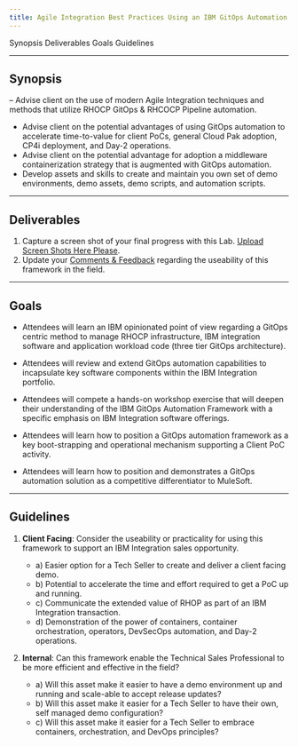 ```yaml
---
title: Agile Integration Best Practices Using an IBM GitOps Automation Framework
---
```


<AnchorLinks>
  <AnchorLink>Synopsis</AnchorLink>
  <AnchorLink>Deliverables</AnchorLink>
  <AnchorLink>Goals</AnchorLink>
  <AnchorLink>Guidelines</AnchorLink>
</AnchorLinks>

***

## Synopsis
  – Advise client on the use of modern Agile Integration techniques and methods that utilize RHOCP GitOps & RHCOCP Pipeline automation.
  - Advise client on the potential advantages of using GitOps automation to accelerate time-to-value for client PoCs, general Cloud Pak adoption, CP4i deployment, and Day-2 operations.
  - Advise client on the potential advantage for adoption a middleware containerization strategy that is augmented with GitOps automation.
  - Develop assets and skills to create and maintain you own set of demo environments, demo assets, demo scripts, and automation scripts.

***

## Deliverables

  1. Capture a screen shot of your final progress with this Lab. <a href="https://ibm.box.com/s/g58y3gae75va4y32726rnk6uyyx5a9ei" target="_blank">Upload Screen Shots Here Please</a>.
  2. Update your <a href="https://ibm.box.com/s/h39d5ixl8xuwd1z1ijopsxo5zuc13i24" target="_blank">Comments & Feedback</a> regarding the useability of this framework in the field.

***

## Goals

  - Attendees will learn an IBM opinionated point of view regarding a GitOps centric method to manage RHOCP infrastructure, IBM integration software and application workload code (three tier GitOps architecture).

  - Attendees will review and extend GitOps automation capabilities to incapsulate key software components within the IBM Integration portfolio.

  - Attendees will compete a hands-on workshop exercise that will deepen their understanding of the IBM GitOps Automation Framework with a specific emphasis on IBM Integration software offerings.

  - Attendees will learn how to position a GitOps automation framework as a key boot-strapping and operational mechanism supporting a Client PoC activity.

  - Attendees will learn how to position and demonstrates a GitOps automation solution as a competitive differentiator to MuleSoft. 

***

## Guidelines

  1. **Client Facing**:  Consider the useability or practicality for using this framework to support an IBM Integration sales opportunity.
     - a) Easier option for a Tech Seller to create and deliver a client facing demo.
     - b) Potential to accelerate the time and effort required to get a PoC up and running.
     - c) Communicate the extended value of RHOP as part of an IBM Integration transaction.
     - d) Demonstration of the power of containers, container orchestration, operators, DevSecOps automation, and Day-2 operations.

  2. **Internal**:  Can this framework enable the Technical Sales Professional to be more efficient and effective in the field?
     - a) Will this asset make it easier to have a demo environment up and running and scale-able to accept release updates?
     - b) Will this asset make it easier for a Tech Seller to have their own, self managed demo configuration?
     - c) Will this asset make it easier for a Tech Seller to embrace containers, orchestration, and DevOps principles?
